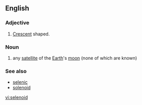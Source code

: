 ==English==
===Adjective===
{{en-adj}}
# [[Crescent]] shaped.
===Noun===
{{en-noun}}
# any [[satellite]] of the [[Earth]]'s [[moon]] (none of which are known)
===See also===
*[[selenic]]
*[[solenoid]]

[[vi:selenoid]]